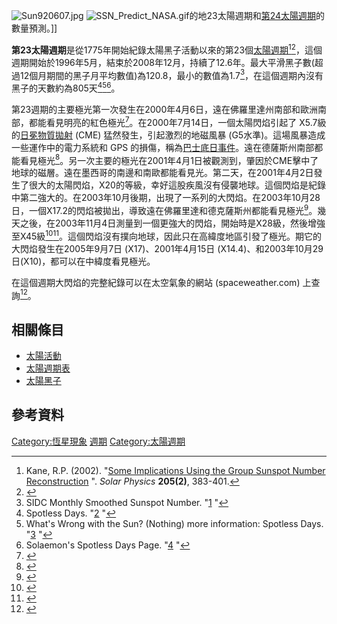 [[File:Sun920607.jpg|thumb]]
[[File:SSN_Predict_NASA.gif|thumb]]的地23太陽週期和[[第24太陽週期|第24太陽週期]]的數量預測。]]

'''第23太陽週期'''是從1775年開始紀錄太陽黑子活動以來的第23個[[太陽週期|太陽週期]]<ref name="Kane">Kane, R.P. (2002). "[http://www.springerlink.com/content/qtq52nl8vtq7w2t6/ Some Implications Using the Group Sunspot Number Reconstruction] {{Webarchive|url=https://archive.is/20121204174904/http://www.springerlink.com/content/qtq52nl8vtq7w2t6/ |date=2012-12-04 }}". ''Solar Physics'' '''205(2)''', 383-401.</ref><ref name=SpaceToday>{{cite web | title=The Sun: Did You Say the Sun Has Spots? | url=http://www.spacetoday.org/SolSys/Sun/Sunspots.html | publisher=Space Today Online | accessdate=12 August 2010 | archive-date=2017-07-22 | archive-url=https://web.archive.org/web/20170722010544/http://www.spacetoday.org/SolSys/Sun/Sunspots.html | dead-url=no }}</ref>，這個週期開始於1996年5月，結束於2008年12月，持續了12.6年。最大平滑黑子數(超過12個月期間的黑子月平均數值)為120.8，最小的數值為1.7<ref name="SIDC Monthly Smoothed Sunspot Number">SIDC Monthly Smoothed Sunspot Number. "[http://sidc.oma.be/sunspot-data/] {{Wayback|url=http://sidc.oma.be/sunspot-data/ |date=20140328111426 }}"</ref>，在這個週期內沒有黑子的天數約為805天<ref name="Spotless Days">Spotless Days. "[http://spaceweather.com/glossary/spotlessdays.htm?PHPSESSID=dli444kmrjgre0rjq6l86fv144] {{Wayback|url=http://spaceweather.com/glossary/spotlessdays.htm?PHPSESSID=dli444kmrjgre0rjq6l86fv144 |date=20160303185014 }}"</ref><ref name="What's Wrong with the Sun? (Nothing)">What's Wrong with the Sun? (Nothing) more information: Spotless Days. "[http://science.nasa.gov/headlines/y2008/11jul_solarcycleupdate.htm] {{Wayback|url=http://science.nasa.gov/headlines/y2008/11jul_solarcycleupdate.htm |date=20080714032353 }}"</ref><ref name="Solaemon's Spotless Days Page">Solaemon's Spotless Days Page. "[http://users.telenet.be/j.janssens/Spotless/Spotless.html] {{Wayback|url=http://users.telenet.be/j.janssens/Spotless/Spotless.html |date=20170722234836 }}"</ref>。

第23週期的主要極光第一次發生在2000年4月6日，遠在佛羅里達州南部和歐洲南部，都能看見明亮的紅色極光<ref>{{cite web |url=http://science.nasa.gov/science-news/science-at-nasa/2000/ast25apr_1m/ |title=Brushfires in the Sky |date=April 25, 2000 |publisher=nasa.gov |accessdate=18 November 2010 |archive-date=2020-09-19 |archive-url=https://web.archive.org/web/20200919163456/https://science.nasa.gov/science-news/science-at-nasa/2000/ast25apr_1m |dead-url=no }}</ref>。在2000年7月14日，一個太陽閃焰引起了 X5.7級的[[日冕物質拋射|日冕物質拋射]] (CME) 猛然發生，引起激烈的地磁風暴 (G5水準)。這場風暴造成一些運作中的電力系統和 GPS 的損傷，稱為[[巴士底日事件|巴士底日事件]]。遠在德薩斯州南部都能看見極光<ref>{{cite web |url=http://science.nasa.gov/science-news/science-at-nasa/2000/ast14jul_2m/ |title=A Solar Radiation Storm |publisher=nasa.gov |date=July 14, 2000 |accessdate=18 November 2010 |archive-date=2018-12-26 |archive-url=https://web.archive.org/web/20181226171148/https://science.nasa.gov/science-news/science-at-nasa/2000/ast14jul_2m/ |dead-url=no }}</ref>。另一次主要的極光在2001年4月1日被觀測到，肇因於CME擊中了地球的磁層。遠在墨西哥的南邊和南歐都能看見光。第二天，在2001年4月2日發生了很大的太陽閃焰，X20的等級，幸好這股疾風沒有侵襲地球。這個閃焰是紀錄中第二強大的。在2003年10月後期，出現了一系列的大閃焰。在2003年10月28日，一個X17.2的閃焰被拋出，導致遠在佛羅里達和德克薩斯州都能看見極光<ref>{{cite web |url=http://sohowww.nascom.nasa.gov/hotshots/2003_10_28/ |title=Hotshot |publisher=nasa.gov |accessdate=18 November 2010 |archive-date=2012-05-05 |archive-url=https://web.archive.org/web/20120505081831/http://sohowww.nascom.nasa.gov/hotshots/2003_10_28/ |dead-url=no }}</ref>。幾天之後，在2003年11月4日測量到一個更強大的閃焰，開始時是X28級，然後增強至X45級<ref>{{cite web |url=http://sohowww.nascom.nasa.gov/hotshots/2003_11_04/ |title=Hotshot |publisher=nasa.gov |accessdate=18 November 2010 |archive-date=2012-05-11 |archive-url=https://web.archive.org/web/20120511195448/http://sohowww.nascom.nasa.gov/hotshots/2003_11_04/ |dead-url=no }}</ref><ref>{{cite web |url=http://www.spaceref.com/news/viewpr.html?pid=13844 |title=Biggest ever solar flare was even bigger than thought |date=March 15, 2004 |publisher=spaceref.com |accessdate=18 November 2010 |archive-date=2012-09-10 |archive-url=https://archive.is/20120910055509/http://www.spaceref.com/news/viewpr.html?pid=13844 |dead-url=no }}</ref>。這個閃焰沒有撲向地球，因此只在高緯度地區引發了極光。期它的大閃焰發生在2005年9月7日 (X17)、2001年4月15日 (X14.4)、和2003年10月29日(X10)，都可以在中緯度看見極光。

在這個週期大閃焰的完整紀錄可以在太空氣象的網站 (spaceweather.com) 上查詢<ref>{{cite web |url=http://www.spaceweather.com/solarflares/topflares.html |title=The Most Powerful Solar Flares Ever Recorded |publisher=spaceweather.com |accessdate=18 November 2010 |archive-date=2011-08-06 |archive-url=https://web.archive.org/web/20110806042513/http://www.spaceweather.com/solarflares/topflares.html |dead-url=no }}</ref>。

== 相關條目 ==
*[[太陽活動|太陽活動]]
*[[太陽週期表|太陽週期表]]
*[[太陽黑子|太陽黑子]]

== 參考資料 ==
{{Reflist}}

{{太阳}}
{{太陽週期}}

[[Category:恆星現象|Category:恆星現象]]
[[Category:太陽現象|週期]]
[[Category:太陽週期|Category:太陽週期]]